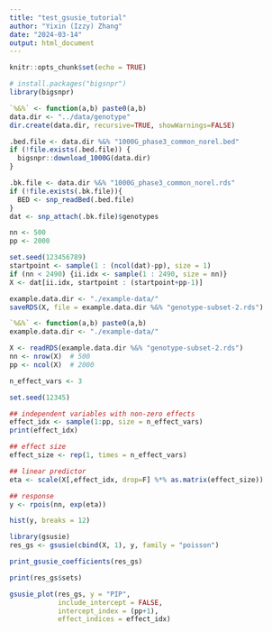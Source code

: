 ```yaml
---
title: "test_gsusie_tutorial"
author: "Yixin (Izzy) Zhang"
date: "2024-03-14"
output: html_document
---
```


```r
knitr::opts_chunk$set(echo = TRUE)
```

```r
# install.packages("bigsnpr")
library(bigsnpr)

`%&%` <- function(a,b) paste0(a,b)
data.dir <- "../data/genotype"
dir.create(data.dir, recursive=TRUE, showWarnings=FALSE)

.bed.file <- data.dir %&% "1000G_phase3_common_norel.bed"
if (!file.exists(.bed.file)) {
  bigsnpr::download_1000G(data.dir)
}

.bk.file <- data.dir %&% "1000G_phase3_common_norel.rds"
if (!file.exists(.bk.file)){
  BED <- snp_readBed(.bed.file)
}
dat <- snp_attach(.bk.file)$genotypes

nn <- 500
pp <- 2000

set.seed(123456789)
startpoint <- sample(1 : (ncol(dat)-pp), size = 1)
if (nn < 2490) {ii.idx <- sample(1 : 2490, size = nn)}
X <- dat[ii.idx, startpoint : (startpoint+pp-1)]

example.data.dir <- "./example-data/"
saveRDS(X, file = example.data.dir %&% "genotype-subset-2.rds")
```

```r
`%&%` <- function(a,b) paste0(a,b)
example.data.dir <- "./example-data/"

X <- readRDS(example.data.dir %&% "genotype-subset-2.rds")
nn <- nrow(X)  # 500
pp <- ncol(X)  # 2000

n_effect_vars <- 3

set.seed(12345)

## independent variables with non-zero effects
effect_idx <- sample(1:pp, size = n_effect_vars)
print(effect_idx)

## effect size
effect_size <- rep(1, times = n_effect_vars)

## linear predictor
eta <- scale(X[,effect_idx, drop=F] %*% as.matrix(effect_size))

## response
y <- rpois(nn, exp(eta))
```

```r
hist(y, breaks = 12)
```

```r
library(gsusie)
res_gs <- gsusie(cbind(X, 1), y, family = "poisson")
```

```r
print_gsusie_coefficients(res_gs)
```

```r
print(res_gs$sets)
```

```r
gsusie_plot(res_gs, y = "PIP", 
            include_intercept = FALSE, 
            intercept_index = (pp+1), 
            effect_indices = effect_idx)
```

